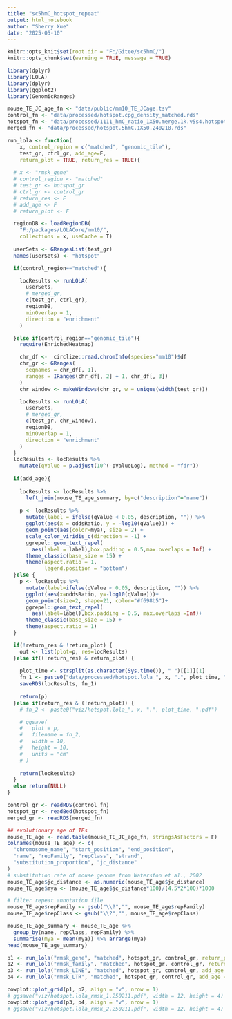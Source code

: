 ```yaml
---
title: "sc5hmC_hotspot_repeat"
output: html_notebook
author: "Sherry Xue"
date: "2025-05-10"
---
```


```r
knitr::opts_knit$set(root.dir = "F:/Gitee/sc5hmC/")
knitr::opts_chunk$set(warning = TRUE, message = TRUE)

library(dplyr)
library(LOLA)
library(dplyr)
library(ggplot2)
library(GenomicRanges)
```

```r
mouse_TE_JC_age_fn <- "data/public/mm10_TE_JCage.tsv"
control_fn <- "data/processed/hotspot.cpg_density_matched.rds"
hotspot_fn <- "data/processed/1111_hmC_ratio_1X50.merge.1k.v5s4.hotspot.bed"
merged_fn <- "data/processed/hotspot.5hmC.1X50.240218.rds"
```

```r
run_lola <- function(
    x, control_region = c("matched", "genomic_tile"), 
    test_gr, ctrl_gr, add_age=F,
    return_plot = TRUE, return_res = TRUE){
  
  # x <- "rmsk_gene"
  # control_region <- "matched"
  # test_gr <- hotspot_gr
  # ctrl_gr <- control_gr
  # return_res <- F
  # add_age <- F
  # return_plot <- F

  regionDB <- loadRegionDB(
    "F:/packages/LOLACore/mm10/", 
    collections = x, useCache = T)
  
  userSets <- GRangesList(test_gr)
  names(userSets) <- "hotspot"

  if(control_region=="matched"){

    locResults <- runLOLA(
      userSets,
      # merged_gr,
      c(test_gr, ctrl_gr),
      regionDB,
      minOverlap = 1,
      direction = "enrichment"
    )

  }else if(control_region=="genomic_tile"){
    require(EnrichedHeatmap)

    chr_df <-  circlize::read.chromInfo(species="mm10")$df
    chr_gr <- GRanges(
      seqnames = chr_df[, 1],
      ranges = IRanges(chr_df[, 2] + 1, chr_df[, 3])
    )
    chr_window <- makeWindows(chr_gr, w = unique(width(test_gr)))

    locResults <- runLOLA(
      userSets,
      # merged_gr,
      c(test_gr, chr_window),
      regionDB,
      minOverlap = 1,
      direction = "enrichment"
    )
  }
  locResults <- locResults %>% 
    mutate(qValue = p.adjust(10^(-pValueLog), method = "fdr"))
  
  if(add_age){
    
    locResults <- locResults %>%
      left_join(mouse_TE_age_summary, by=c("description"="name")) 
    
    p <- locResults %>%
      mutate(label = ifelse(qValue < 0.05, description, "")) %>%
      ggplot(aes(x = oddsRatio, y = -log10(qValue))) +
      geom_point(aes(color=mya), size = 2) +
      scale_color_viridis_c(direction = -1) + 
      ggrepel::geom_text_repel(
        aes(label = label),box.padding = 0.5,max.overlaps = Inf) +
      theme_classic(base_size = 15) +
      theme(aspect.ratio = 1,
            legend.position = "bottom")
  }else {
    p <- locResults %>%
      mutate(label=ifelse(qValue < 0.05, description, "")) %>%
      ggplot(aes(x=oddsRatio, y=-log10(qValue)))+
      geom_point(size=2, shape=21, color="#f698b5")+
      ggrepel::geom_text_repel(
        aes(label=label),box.padding = 0.5, max.overlaps =Inf)+
      theme_classic(base_size = 15) +
      theme(aspect.ratio = 1)
  }

  if(!return_res & !return_plot) {
    out <- list(plot=p, res=locResults)
  }else if((!return_res) & return_plot) {
    
    plot_time <- strsplit(as.character(Sys.time()), " ")[[1]][1]
    fn_1 <- paste0("data/processed/hotspot.lola_", x, ".", plot_time, ".rds")
    saveRDS(locResults, fn_1)
    
    return(p)
  }else if(return_res & (!return_plot)) {
    # fn_2 <- paste0("viz/hotspot.lola_", x, ".", plot_time, ".pdf")

    # ggsave(
    #   plot = p,
    #   filename = fn_2,
    #   width = 10,
    #   height = 10,
    #   units = "cm"
    # )
    
    return(locResults)
  }
  else return(NULL)
}
```

```r
control_gr <- readRDS(control_fn)
hotspot_gr <- readBed(hotspot_fn)
merged_gr <- readRDS(merged_fn)
```

```r
## evolutionary age of TEs
mouse_TE_age <- read.table(mouse_TE_JC_age_fn, stringsAsFactors = F)
colnames(mouse_TE_age) <- c(
  "chromosome_name", "start_position", "end_position",
  "name", "repFamily", "repClass", "strand",
  "substitution_proportion", "jc_distance"
)
# substitution rate of mouse genome from Waterston et al., 2002
mouse_TE_age$jc_distance <- as.numeric(mouse_TE_age$jc_distance)
mouse_TE_age$mya <- (mouse_TE_age$jc_distance*100)/(4.5*2*100)*1000

# filter repeat annotation file
mouse_TE_age$repFamily <- gsub("\\?","", mouse_TE_age$repFamily)
mouse_TE_age$repClass <- gsub("\\?","", mouse_TE_age$repClass)

mouse_TE_age_summary <- mouse_TE_age %>%
  group_by(name, repClass, repFamily) %>%
  summarise(mya = mean(mya)) %>% arrange(mya)
head(mouse_TE_age_summary)
```

```r
p1 <- run_lola("rmsk_gene", "matched", hotspot_gr, control_gr, return_plot = T, return_res = F)
p2 <- run_lola("rmsk_family", "matched", hotspot_gr, control_gr, return_plot = T, return_res = F)
p3 <- run_lola("rmsk_LINE", "matched", hotspot_gr, control_gr, add_age = T, return_plot = T, return_res = F)
p4 <- run_lola("rmsk_LTR", "matched", hotspot_gr, control_gr, add_age = T, return_plot = T, return_res = F)

cowplot::plot_grid(p1, p2, align = "v", nrow = 1)
# ggsave("viz/hotspot.lola_rmsk_1.250211.pdf", width = 12, height = 4)
cowplot::plot_grid(p3, p4, align = "v", nrow = 1)
# ggsave("viz/hotspot.lola_rmsk_2.250211.pdf", width = 12, height = 4)
```

